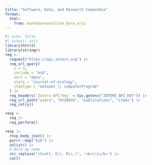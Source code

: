 ```yaml
---
title: "Software, Data, and Research Compendia"
format:
  html:
    from: markdown+autolink_bare_uris
---
```


```{=html}
<!--
Because the rendered site is frozen, an update to the source code (i.e. this document) is required to update the page.  After adding a publication to Zotero and syncing, edit this comment (add a space or something), `quarto_render()`, then push to GitHub to update the website. ||||||||||||
-->
```

```r
#| echo: false
#| output: asis
library(httr2)
library(stringr)
req <-
  request("https://api.zotero.org") |>
  req_url_query(
    v = 3,
    include = "bib",
    sort = "date",
    style = "journal-of-ecology",
    itemType = "dataset || computerProgram"
  ) |>
  req_headers(`Zotero-API-Key` = Sys.getenv("ZOTERO_API_KEY")) |>
  req_url_path("users", "6720834", "publications", "items") |> 
  req_retry()

resp <- 
  req |> 
  req_perform()

resp |> 
  resp_body_json() |>  
  purrr::map("bib") |> 
  unlist() |> 
  # Bold my name 
  str_replace("(Scott, E\\. R\\.)", '<b>\\1</b>') |> 
  cat()
```

